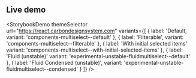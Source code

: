 ## Live demo

<StorybookDemo
  themeSelector
  url="https://react.carbondesignsystem.com"
  variants={[
    {
      label: 'Default,
      variant: 'components-multiselect--default'
    },
    {
      label: 'Filterable',
      variant: 'components-multiselect--filterable'
    },
    {
      label: 'With initial selected items'
      variant: 'components-multiselect--with-initial-selected-items'
    },
    {
      label: 'Fluid (unstable)'
      variant: 'experimental-unstable-fluidmultiselect--default'
    },
    {
      label: 'Fluid Condensed (unstable)',
      variant: 'experimental-unstable-fluidmultiselect--condensed'
    }
  ]}
/>
